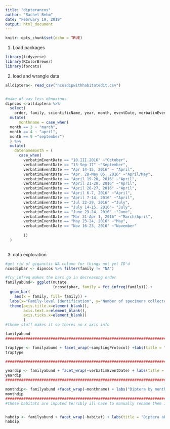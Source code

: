 ```yaml
---
title: "dipterancos"
author: "Rachel Behm"
date: "February 19, 2019"
output: html_document
---
```


```r
knitr::opts_chunk$set(echo = TRUE)
```

1. Load packages
```r
library(tidyverse) 
library(RColorBrewer)
library(forcats)

```

2. load and wrangle data
```r
alldiptera<- read_csv("ncosdipwithhabitatedit.csv")


#make df way less obnoxious
dipncos <-alldiptera %>%
  select(
    order, family, scientificName, year, month, eventDate, verbatimEventDate, samplingProtocol, habitat, country, stateProvince, county, municipality, decimalLatitude, decimalLongitude, recordedBy) %>%
  mutate(
      monthname = case_when(
  month == 3 ~ "march",
  month == 4 ~ "april",
  month == 9 ~"september")
  ) %>%
  mutate(
    datenamemonth = (
      case_when(
        verbatimEventDate == "10.III.2016" ~"October",
        verbatimEventDate == "13-Sep-17" ~"September",
        verbatimEventDate == "Apr 14-15, 2016" ~ "April",
        verbatimEventDate == "Apr. 28-May 05, 2016" ~"April/May",
        verbatimEventDate == "April 19-20, 2016" ~"April",
        verbatimEventDate == "April 21-28, 2016" ~"April",
        verbatimEventDate == "April 26-27, 2016" ~"April",
        verbatimEventDate == "April 6-7, 2016" ~"April",
        verbatimEventDate == "April 7-14, 2016" ~"April",
        verbatimEventDate == "Jul 22-29, 2016" ~"July",
        verbatimEventDate == "July 14-15, 2016"~ "July",
        verbatimEventDate == "June 23-24, 2016" ~"June",
        verbatimEventDate == "Mar 31-Apr 1, 2016" ~"March/April",
        verbatimEventDate == "May 23-24, 2016" ~"May",
        verbatimEventDate == "Nov 16-23, 2016" ~"November"
 
        ))
  )
  


```

3. data exploration
```r
#get rid of giganctic NA column for things not yet ID'd
ncosdipbar <- dipncos %>% filter(family != "NA")

#fcy_infreq makes the bars go in decreasong order
familyabund<- ggplot(mutate
                     (ncosdipbar, family = fct_infreq(family))) + 
  geom_bar(
    aes(x = family, fill= family)) +
  labs(x="Family-level Identification", y="Number of specimens collected", title = "Diptera abundance before restoration") +
  theme(axis.title.x=element_blank(),
        axis.text.x=element_blank(),
        axis.ticks.x=element_blank()
        )
#theme stuff makes it so theres no x axis info

familyabund
########################################################################################

traptype <- familyabund + facet_wrap(~samplingProtocol) +labs(title = "Diptera abundance by sampling protocol")
traptype

########################################################################################

yeardip <- familyabund + facet_wrap(~verbatimEventDate) + labs(title = "Diptera abundance by date")
yeardip
########################################################################################

monthdip<- familyabund +facet_wrap(~monthname) + labs("Diptera by month")
monthdip
#######################################################################################
#these habitats are inputed terribly ill have to manually rename them in the csv


habdip <- familyabund + facet_wrap(~habitat) + labs(title = "Diptera abundance by habitat")
habdip
```

